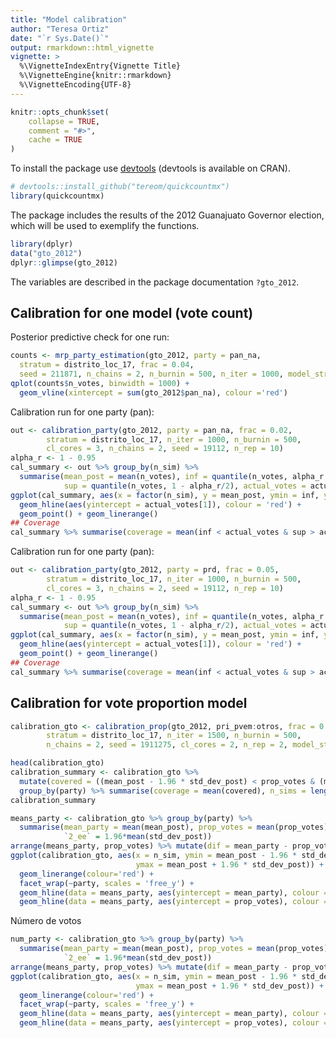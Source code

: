 ```yaml
---
title: "Model calibration"
author: "Teresa Ortiz"
date: "`r Sys.Date()`"
output: rmarkdown::html_vignette
vignette: >
  %\VignetteIndexEntry{Vignette Title}
  %\VignetteEngine{knitr::rmarkdown}
  %\VignetteEncoding{UTF-8}
---
```


```r
knitr::opts_chunk$set(
    collapse = TRUE,
    comment = "#>", 
    cache = TRUE
)
```

To install the package use [devtools](https://github.com/r-lib/devtools) 
(devtools is available on CRAN).

```r
# devtools::install_github("tereom/quickcountmx")
library(quickcountmx)
```

The package includes the results of the 2012 Guanajuato Governor election, which
will be used to exemplify the functions.

```r
library(dplyr)
data("gto_2012")
dplyr::glimpse(gto_2012)
```

The variables are described in the package documentation `?gto_2012`.



## Calibration for one model (vote count)

Posterior predictive check for one run:

```r
counts <- mrp_party_estimation(gto_2012, party = pan_na, 
  stratum = distrito_loc_17, frac = 0.04, 
  seed = 211871, n_chains = 2, n_burnin = 500, n_iter = 1000, model_string = "model_bern_t")
qplot(counts$n_votes, binwidth = 1000) + 
  geom_vline(xintercept = sum(gto_2012$pan_na), colour ='red')
```

Calibration run for one party (pan):

```r
out <- calibration_party(gto_2012, party = pan_na, frac = 0.02,
        stratum = distrito_loc_17, n_iter = 1000, n_burnin = 500, 
        cl_cores = 3, n_chains = 2, seed = 19112, n_rep = 10)
alpha_r <- 1 - 0.95
cal_summary <- out %>% group_by(n_sim) %>%
  summarise(mean_post = mean(n_votes), inf = quantile(n_votes, alpha_r / 2), 
            sup = quantile(n_votes, 1 - alpha_r/2), actual_votes = actual_votes[1])
ggplot(cal_summary, aes(x = factor(n_sim), y = mean_post, ymin = inf, ymax = sup)) + 
  geom_hline(aes(yintercept = actual_votes[1]), colour = 'red') +
  geom_point() + geom_linerange()
## Coverage 
cal_summary %>% summarise(coverage = mean(inf < actual_votes & sup > actual_votes))
```

Calibration run for one party (pan):


```r
out <- calibration_party(gto_2012, party = prd, frac = 0.05,
        stratum = distrito_loc_17, n_iter = 1000, n_burnin = 500,
        cl_cores = 3, n_chains = 2, seed = 19112, n_rep = 10)
alpha_r <- 1 - 0.95
cal_summary <- out %>% group_by(n_sim) %>%
  summarise(mean_post = mean(n_votes), inf = quantile(n_votes, alpha_r / 2), 
            sup = quantile(n_votes, 1 - alpha_r/2), actual_votes = actual_votes[1])
ggplot(cal_summary, aes(x = factor(n_sim), y = mean_post, ymin = inf, ymax = sup)) + 
  geom_hline(aes(yintercept = actual_votes[1]), colour = 'red') +
  geom_point() + geom_linerange()
## Coverage 
cal_summary %>% summarise(coverage = mean(inf < actual_votes & sup > actual_votes))
```

## Calibration for vote proportion model

```r
calibration_gto <- calibration_prop(gto_2012, pri_pvem:otros, frac = 0.02, 
        stratum = distrito_loc_17, n_iter = 1500, n_burnin = 500, 
        n_chains = 2, seed = 1911275, cl_cores = 2, n_rep = 2, model_string = "model_t")
```



```r
head(calibration_gto)
calibration_summary <- calibration_gto %>% 
  mutate(covered = ((mean_post - 1.96 * std_dev_post) < prop_votes & (mean_post + 1.96 * std_dev_post) > prop_votes)*1) %>% 
  group_by(party) %>% summarise(coverage = mean(covered), n_sims = length(covered))
calibration_summary
```


```r
means_party <- calibration_gto %>% group_by(party) %>% 
  summarise(mean_party = mean(mean_post), prop_votes = mean(prop_votes),
            `2_ee` = 1.96*mean(std_dev_post))
arrange(means_party, prop_votes) %>% mutate(dif = mean_party - prop_votes)
ggplot(calibration_gto, aes(x = n_sim, ymin = mean_post - 1.96 * std_dev_post,
                            ymax = mean_post + 1.96 * std_dev_post)) +
  geom_linerange(colour='red') + 
  facet_wrap(~party, scales = 'free_y') +
  geom_hline(data = means_party, aes(yintercept = mean_party), colour ='red') +
  geom_hline(data = means_party, aes(yintercept = prop_votes), colour ='black') 
```

Número de votos

```r
num_party <- calibration_gto %>% group_by(party) %>% 
  summarise(mean_party = mean(mean_post), prop_votes = mean(prop_votes),
            `2_ee` = 1.96*mean(std_dev_post))
arrange(means_party, prop_votes) %>% mutate(dif = mean_party - prop_votes)
ggplot(calibration_gto, aes(x = n_sim, ymin = mean_post - 1.96 * std_dev_post,
                            ymax = mean_post + 1.96 * std_dev_post)) +
  geom_linerange(colour='red') + 
  facet_wrap(~party, scales = 'free_y') +
  geom_hline(data = means_party, aes(yintercept = mean_party), colour ='red') +
  geom_hline(data = means_party, aes(yintercept = prop_votes), colour ='black')
```

